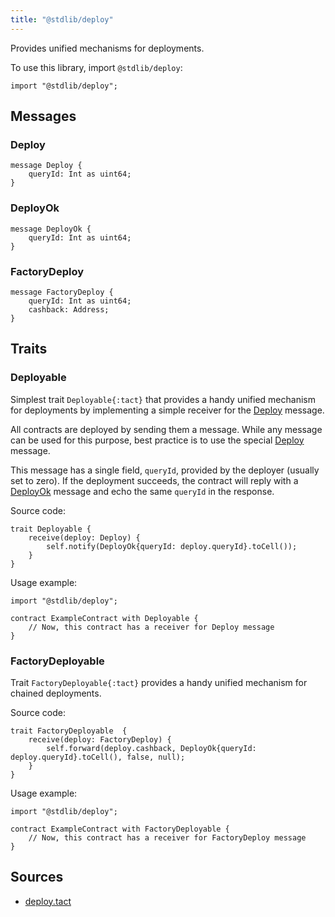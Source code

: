 ```yaml
---
title: "@stdlib/deploy"
---
```


Provides unified mechanisms for deployments.

To use this library, import `@stdlib/deploy`:

```tact
import "@stdlib/deploy";
```

## Messages

### Deploy

```tact
message Deploy {
    queryId: Int as uint64;
}
```

### DeployOk

```tact
message DeployOk {
    queryId: Int as uint64;
}
```

### FactoryDeploy

```tact
message FactoryDeploy {
    queryId: Int as uint64;
    cashback: Address;
}
```

## Traits

### Deployable

Simplest trait `Deployable{:tact}` that provides a handy unified mechanism for deployments by implementing a simple receiver for the [Deploy](#deploy) message.

All contracts are deployed by sending them a message. While any message can be used for this purpose, best practice is to use the special [Deploy](#deploy) message.

This message has a single field, `queryId`, provided by the deployer (usually set to zero). If the deployment succeeds, the contract will reply with a [DeployOk](#deployok) message and echo the same `queryId` in the response.

Source code:

```tact
trait Deployable {
    receive(deploy: Deploy) {
        self.notify(DeployOk{queryId: deploy.queryId}.toCell());
    }
}
```

Usage example:

```tact /Deployable/
import "@stdlib/deploy";

contract ExampleContract with Deployable {
    // Now, this contract has a receiver for Deploy message
}
```

### FactoryDeployable

Trait `FactoryDeployable{:tact}` provides a handy unified mechanism for chained deployments.

Source code:

```tact
trait FactoryDeployable  {
    receive(deploy: FactoryDeploy) {
        self.forward(deploy.cashback, DeployOk{queryId: deploy.queryId}.toCell(), false, null);
    }
}
```

Usage example:

```tact /FactoryDeployable/
import "@stdlib/deploy";

contract ExampleContract with FactoryDeployable {
    // Now, this contract has a receiver for FactoryDeploy message
}
```

## Sources

- [deploy.tact](https://github.com/tact-lang/tact/blob/61541b7783098e1af669faccd7d2334c10981c72/stdlib/libs/deploy.tact)
